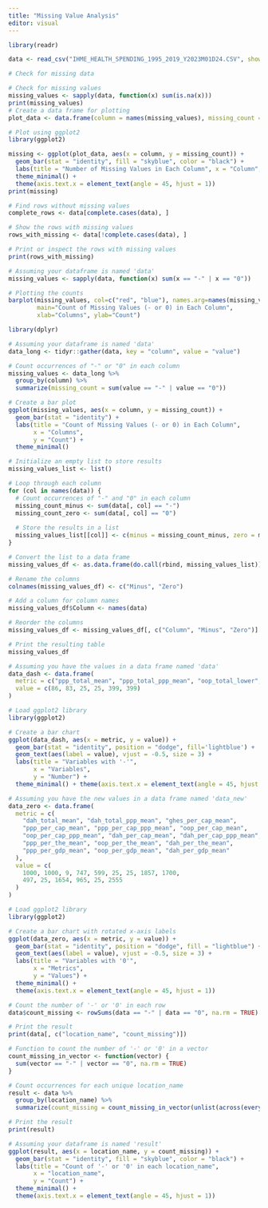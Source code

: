 ```yaml
---
title: "Missing Value Analysis"
editor: visual
---
```


```r
library(readr)

data <- read_csv("IHME_HEALTH_SPENDING_1995_2019_Y2023M01D24.CSV", show_col_types = FALSE)
```

```r
# Check for missing data

# Check for missing values
missing_values <- sapply(data, function(x) sum(is.na(x)))
print(missing_values)
# Create a data frame for plotting
plot_data <- data.frame(column = names(missing_values), missing_count = missing_values)

# Plot using ggplot2
library(ggplot2)

missing <- ggplot(plot_data, aes(x = column, y = missing_count)) +
  geom_bar(stat = "identity", fill = "skyblue", color = "black") +
  labs(title = "Number of Missing Values in Each Column", x = "Column", y = "Missing Count") +
  theme_minimal() +
  theme(axis.text.x = element_text(angle = 45, hjust = 1))
print(missing)
```

```r
# Find rows without missing values
complete_rows <- data[complete.cases(data), ]

# Show the rows with missing values
rows_with_missing <- data[!complete.cases(data), ]

# Print or inspect the rows with missing values
print(rows_with_missing)
```

```r
# Assuming your dataframe is named 'data'
missing_values <- sapply(data, function(x) sum(x == "-" | x == "0"))

# Plotting the counts
barplot(missing_values, col=c("red", "blue"), names.arg=names(missing_values),
        main="Count of Missing Values (- or 0) in Each Column",
        xlab="Columns", ylab="Count")
```

```r
library(dplyr)

# Assuming your dataframe is named 'data'
data_long <- tidyr::gather(data, key = "column", value = "value")

# Count occurrences of "-" or "0" in each column
missing_values <- data_long %>% 
  group_by(column) %>% 
  summarize(missing_count = sum(value == "-" | value == "0"))

# Create a bar plot
ggplot(missing_values, aes(x = column, y = missing_count)) +
  geom_bar(stat = "identity") +
  labs(title = "Count of Missing Values (- or 0) in Each Column",
       x = "Columns",
       y = "Count") +
  theme_minimal()


```

```r
# Initialize an empty list to store results
missing_values_list <- list()

# Loop through each column
for (col in names(data)) {
  # Count occurrences of "-" and "0" in each column
  missing_count_minus <- sum(data[, col] == "-")
  missing_count_zero <- sum(data[, col] == "0")
  
  # Store the results in a list
  missing_values_list[[col]] <- c(minus = missing_count_minus, zero = missing_count_zero)
}

# Convert the list to a data frame
missing_values_df <- as.data.frame(do.call(rbind, missing_values_list))

# Rename the columns
colnames(missing_values_df) <- c("Minus", "Zero")

# Add a column for column names
missing_values_df$Column <- names(data)

# Reorder the columns
missing_values_df <- missing_values_df[, c("Column", "Minus", "Zero")]

# Print the resulting table
missing_values_df
```

```r
# Assuming you have the values in a data frame named 'data'
data_dash <- data.frame(
  metric = c("ppp_total_mean", "ppp_total_ppp_mean", "oop_total_lower", "oop_total_ppp_lower", "dah_total_mean", "dah_total_ppp_mean"),
  value = c(86, 83, 25, 25, 399, 399)
)

# Load ggplot2 library
library(ggplot2)

# Create a bar chart
ggplot(data_dash, aes(x = metric, y = value)) +
  geom_bar(stat = "identity", position = "dodge", fill='lightblue') +
  geom_text(aes(label = value), vjust = -0.5, size = 3) +
  labs(title = "Variables with '-'",
       x = "Variables",
       y = "Number") +
  theme_minimal() + theme(axis.text.x = element_text(angle = 45, hjust = 1))
```

```r
# Assuming you have the new values in a data frame named 'data_new'
data_zero <- data.frame(
  metric = c(
    "dah_total_mean", "dah_total_ppp_mean", "ghes_per_cap_mean",
    "ppp_per_cap_mean", "ppp_per_cap_ppp_mean", "oop_per_cap_mean",
    "oop_per_cap_ppp_mean", "dah_per_cap_mean", "dah_per_cap_ppp_mean",
    "ppp_per_the_mean", "oop_per_the_mean", "dah_per_the_mean",
    "ppp_per_gdp_mean", "oop_per_gdp_mean", "dah_per_gdp_mean"
  ),
  value = c(
    1000, 1000, 9, 747, 599, 25, 25, 1857, 1700,
    497, 25, 1654, 965, 25, 2555
  )
)

# Load ggplot2 library
library(ggplot2)

# Create a bar chart with rotated x-axis labels
ggplot(data_zero, aes(x = metric, y = value)) +
  geom_bar(stat = "identity", position = "dodge", fill = "lightblue") +
  geom_text(aes(label = value), vjust = -0.5, size = 3) +
  labs(title = "Variables with '0'",
       x = "Metrics",
       y = "Values") +
  theme_minimal() +
  theme(axis.text.x = element_text(angle = 45, hjust = 1))
```

```r
# Count the number of '-' or '0' in each row
data$count_missing <- rowSums(data == "-" | data == "0", na.rm = TRUE)

# Print the result
print(data[, c("location_name", "count_missing")])
```

```r
# Function to count the number of '-' or '0' in a vector
count_missing_in_vector <- function(vector) {
  sum(vector == "-" | vector == "0", na.rm = TRUE)
}

# Count occurrences for each unique location_name
result <- data %>%
  group_by(location_name) %>%
  summarize(count_missing = count_missing_in_vector(unlist(across(everything()))))

# Print the result
print(result)

# Assuming your dataframe is named 'result'
ggplot(result, aes(x = location_name, y = count_missing)) +
  geom_bar(stat = "identity", fill = "skyblue", color = "black") +
  labs(title = "Count of '-' or '0' in each location_name",
       x = "location_name",
       y = "Count") +
  theme_minimal() +
  theme(axis.text.x = element_text(angle = 45, hjust = 1))
```
